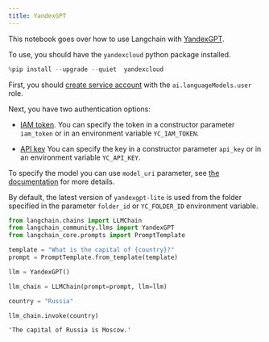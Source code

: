```yaml
---
title: YandexGPT
---
```


This notebook goes over how to use Langchain with [YandexGPT](https://cloud.yandex.com/en/services/yandexgpt).

To use, you should have the `yandexcloud` python package installed.


```python
%pip install --upgrade --quiet  yandexcloud
```

First, you should [create service account](https://cloud.yandex.com/en/docs/iam/operations/sa/create) with the `ai.languageModels.user` role.

Next, you have two authentication options:
- [IAM token](https://cloud.yandex.com/en/docs/iam/operations/iam-token/create-for-sa).
    You can specify the token in a constructor parameter `iam_token` or in an environment variable `YC_IAM_TOKEN`.

- [API key](https://cloud.yandex.com/en/docs/iam/operations/api-key/create)
    You can specify the key in a constructor parameter `api_key` or in an environment variable `YC_API_KEY`.

To specify the model you can use `model_uri` parameter, see [the documentation](https://cloud.yandex.com/en/docs/yandexgpt/concepts/models#yandexgpt-generation) for more details.

By default, the latest version of `yandexgpt-lite` is used from the folder specified in the parameter `folder_id` or `YC_FOLDER_ID` environment variable.


```python
from langchain.chains import LLMChain
from langchain_community.llms import YandexGPT
from langchain_core.prompts import PromptTemplate
```


```python
template = "What is the capital of {country}?"
prompt = PromptTemplate.from_template(template)
```


```python
llm = YandexGPT()
```


```python
llm_chain = LLMChain(prompt=prompt, llm=llm)
```


```python
country = "Russia"

llm_chain.invoke(country)
```



```output
'The capital of Russia is Moscow.'
```
